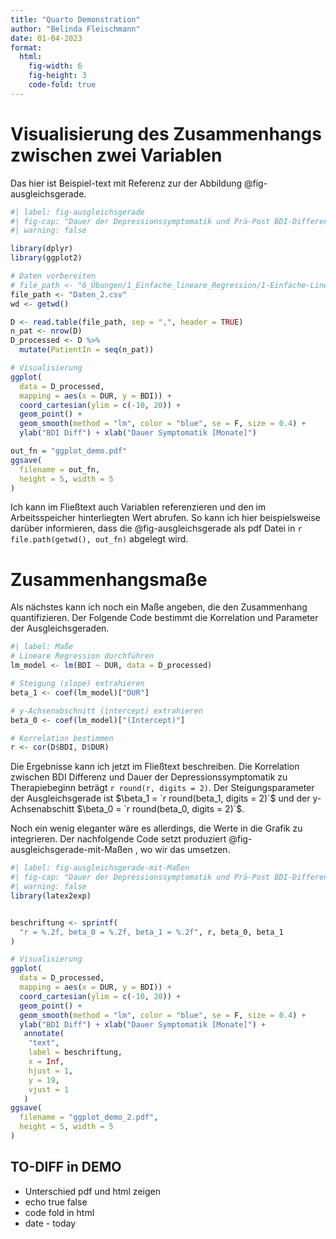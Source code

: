 ```yaml
---
title: "Quarto Demonstration"
author: "Belinda Fleischmann"
date: 01-04-2023
format: 
  html:
    fig-width: 6
    fig-height: 3
    code-fold: true
---
```


# Visualisierung des Zusammenhangs zwischen zwei Variablen

Das hier ist Beispiel-text mit Referenz zur der Abbildung @fig-ausgleichsgerade.

```r
#| label: fig-ausgleichsgerade
#| fig-cap: "Dauer der Depressionssymptomatik und Prä-Post BDI-Differenz."
#| warning: false

library(dplyr)                                                                 # Für Pipe (%>%), mutate()
library(ggplot2)                                                               # Für ggplot()

# Daten vorbereiten
# file_path <- "6_Übungen/1_Einfache_lineare_Regression/1-Einfache-Lineare-Regression.csv"
file_path <- "Daten_2.csv"
wd <- getwd()

D <- read.table(file_path, sep = ",", header = TRUE)
n_pat <- nrow(D)                                                               # Anzahl Patientinnen
D_processed <- D %>%                                                           # PatientIn ID hinzufügen
  mutate(PatientIn = seq(n_pat))

# Visualisierung
ggplot(
  data = D_processed,                                                          # Daten
  mapping = aes(x = DUR, y = BDI)) +                                           # Daten-Axen-mapping
  coord_cartesian(ylim = c(-10, 20)) +                                         # y-limits anpassen
  geom_point() +                                                               # Datenpunkte zeichnen
  geom_smooth(method = "lm", color = "blue", se = F, size = 0.4) +             # Ausgleichsgerade zeichnen
  ylab("BDI Diff") + xlab("Dauer Symptomatik [Monate]")

out_fn = "ggplot_demo.pdf"
ggsave(                                                                        # Abbildung speichern
  filename = out_fn,
  height = 5, width = 5
)
```

Ich kann im Fließtext auch Variablen referenzieren und den im Arbeitsspeicher hinterliegten Wert abrufen. So kann ich hier beispielsweise darüber informieren, dass die @fig-ausgleichsgerade als pdf Datei in `r file.path(getwd(), out_fn)` abgelegt wird.


# Zusammenhangsmaße

Als nächstes kann ich noch ein Maße angeben, die den Zusammenhang quantifizieren.
Der Folgende Code bestimmt die Korrelation und Parameter der Ausgleichsgeraden.

```r
#| label: Maße
# Lineare Regression durchführen
lm_model <- lm(BDI ~ DUR, data = D_processed)

# Steigung (slope) extrahieren
beta_1 <- coef(lm_model)["DUR"]

# y-Achsenabschnitt (intercept) extrahieren
beta_0 <- coef(lm_model)["(Intercept)"]

# Korrelation bestimmen
r <- cor(D$BDI, D$DUR)
```

Die Ergebnisse kann ich jetzt im Fließtext beschreiben. Die Korrelation zwischen BDI Differenz und Dauer der Depressionssymptomatik zu Therapiebeginn beträgt `r round(r, digits = 2)`. Der Steigungsparameter der Ausgleichsgerade ist $\beta_1 = `r round(beta_1, digits = 2)`$ und der y-Achsenabschitt $\beta_0 = `r round(beta_0, digits = 2)`$. 

Noch ein wenig eleganter wäre es allerdings, die Werte in die Grafik zu integrieren. Der nachfolgende Code setzt produziert @fig-ausgleichsgerade-mit-Maßen
, wo wir das umsetzen.

```r
#| label: fig-ausgleichsgerade-mit-Maßen
#| fig-cap: "Dauer der Depressionssymptomatik und Prä-Post BDI-Differenz."
#| warning: false
library(latex2exp)                                                             # Für TeX()


beschriftung <- sprintf(
  "r = %.2f, beta_0 = %.2f, beta_1 = %.2f", r, beta_0, beta_1
)

# Visualisierung
ggplot(
  data = D_processed,                                                          # Daten
  mapping = aes(x = DUR, y = BDI)) +                                           # Daten-Axen-mapping
  coord_cartesian(ylim = c(-10, 20)) +                                         # y-limits anpassen
  geom_point() +                                                               # Datenpunkte zeichnen
  geom_smooth(method = "lm", color = "blue", se = F, size = 0.4) +             # Ausgleichsgerade zeichnen
  ylab("BDI Diff") + xlab("Dauer Symptomatik [Monate]") + 
   annotate(                                                                   # "geom" (Objekt) hinzufügen
    "text",                                                                    # Typ des OBjekt ist Text
    label = beschriftung,                                                      # Inhalt des Text-Objekts
    x = Inf,                                                                   # x-Achsen-Position ganz rechts
    hjust = 1,                                                                 # rechtsbündig (0: linksbündig, 0.5: zentriert)
    y = 19,                                                                    # y-Achsen-Position bei Wert 20.
    vjust = 1                                                                  # nach bündig (0: unten bündig, 0.5: zentriert)
   )
ggsave(                                                                        # Abbildung speichern
  filename = "ggplot_demo_2.pdf",
  height = 5, width = 5
)
```


## TO-DIFF in DEMO

* Unterschied pdf und html zeigen
* echo true false
* code fold in html
* date - today